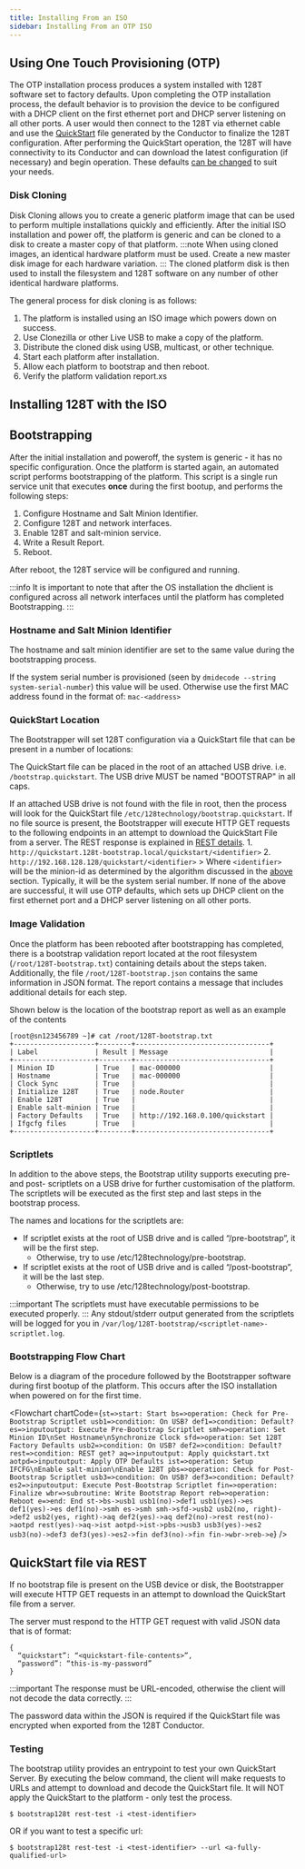 ```yaml
---
title: Installing From an ISO
sidebar: Installing From an OTP ISO
---
```



## Using One Touch Provisioning (OTP)

The OTP installation process produces a system installed with 128T software set to factory defaults. Upon completing the OTP installation process, the default behavior is to provision the device to be configured with a DHCP client on the first ethernet port and DHCP server listening on all other ports. A user would then connect to the 128T via ethernet cable and use the [QuickStart](intro_ztp.md) file generated by the Conductor to finalize the 128T configuration. After performing the QuickStart operation, the 128T will have connectivity to its Conductor and can download the latest configuration (if necessary) and begin operation. These defaults [can be changed](#quickstart-location) to suit your needs.

### Disk Cloning

Disk Cloning allows you to create a generic platform image that can be used to perform multiple installations quickly and efficiently. After the initial ISO installation and power off, the platform is generic and can be cloned to a disk to create a master copy of that platform. 
:::note
When using cloned images, an identical hardware platform must be used. Create a new master disk image for each hardware variation.
:::
The cloned platform disk is then used to install the filesystem and 128T software on any number of other identical hardware platforms. 

The general process for disk cloning is as follows:

1. The platform is installed using an ISO image which powers down on success.
2. Use Clonezilla or other Live USB to make a copy of the platform.
3. Distribute the cloned disk using USB, multicast, or other technique.
4. Start each platform after installation.
5. Allow each platform to bootstrap and then reboot.
6. Verify the platform validation report.xs

## Installing 128T with the ISO

## Bootstrapping

After the initial installation and poweroff, the system is generic - it has no specific configuration. Once the platform is started again, an automated script performs bootstrapping of the platform. This script is a single run service unit that executes **once** during the first bootup, and performs the following steps:

1. Configure Hostname and Salt Minion Identifier.
2. Configure 128T and network interfaces.
3. Enable 128T and salt-minion service.
4. Write a Result Report.
5. Reboot.

After reboot, the 128T service will be configured and running.

:::info
It is important to note that after the OS installation the dhclient is configured across all network interfaces until the platform has completed Bootstrapping.
:::

### Hostname and Salt Minion Identifier

The hostname and salt minion identifier are set to the same value during the bootstrapping process.

If the system serial number is provisioned (seen by `dmidecode --string system-serial-number`) this value will be used. Otherwise use the first MAC address found in the format of: `mac-<address>`

### QuickStart Location

The Bootstrapper will set 128T configuration via a QuickStart file that can be present in a number of locations:

The QuickStart file can be placed in the root of an attached USB drive. i.e. `/bootstrap.quickstart`. The USB drive MUST be named "BOOTSTRAP" in all caps.

If an attached USB drive is not found with the file in root, then the process will look for the QuickStart file `/etc/128technology/bootstrap.quickstart`.
If no file source is present, the Bootstrapper will execute HTTP GET requests to the following endpoints in an attempt to download the QuickStart File from a server. The REST response is explained in [REST details](#quickstart-file-via-rest).
    1. `http://quickstart.128t-bootstrap.local/quickstart/<identifier>`
    2. `http://192.168.128.128/quickstart/<identifier>`
    > Where `<identifier>` will be the minion-id as determined by the algorithm discussed in the [above](#hostname-and-salt-minion-identifier) section. Typically, it will be the system serial number.
If none of the above are successful, it will use OTP defaults, which sets up DHCP client on the first ethernet port and a DHCP server listening on all other ports.

### Image Validation
Once the platform has been rebooted after bootstrapping has completed, there is a bootstrap validation report located at the root filesystem (`/root/128T-bootstrap.txt`) containing details about the steps taken. Additionally, the file `/root/128T-bootstrap.json` contains the same information in JSON format. The report contains a message that includes additional details for each step.

Shown below is the location of the bootstrap report as well as an example of the contents
```
[root@sn123456789 ~]# cat /root/128T-bootstrap.txt
+--------------------+--------+---------------------------------+
| Label              | Result | Message                         |
+--------------------+--------+---------------------------------+
| Minion ID          | True   | mac-000000                      |
| Hostname           | True   | mac-000000                      |
| Clock Sync         | True   |                                 |
| Initialize 128T    | True   | node.Router                     |
| Enable 128T        | True   |                                 |
| Enable salt-minion | True   |                                 |
| Factory Defaults   | True   | http://192.168.0.100/quickstart |
| Ifgcfg files       | True   |                                 |
+--------------------+--------+---------------------------------+
```

### Scriptlets
In addition to the above steps, the Bootstrap utility supports executing pre- and post- scriptlets on a USB drive for further customisation of the platform. The scriptlets will be executed as the first step and last steps in the bootstrap process.

The names and locations for the scriptlets are:
* If scriptlet exists at the root of USB drive and is called “/pre-bootstrap”, it will be the first step.
    * Otherwise, try to use /etc/128technology/pre-bootstrap.
* If scriptlet exists at the root of USB drive and is called “/post-bootstrap”, it will be the last step. 
    * Otherwise, try to use /etc/128technology/post-bootstrap.

:::important
The scriptlets must have executable permissions to be executed properly.
:::
Any stdout/stderr output generated from the scriptlets will be logged for you in `/var/log/128T-bootstrap/<scriptlet-name>-scriptlet.log`.

### Bootstrapping Flow Chart
Below is a diagram of the procedure followed by the Bootstrapper software during first bootup of the platform. This occurs after the ISO installation when powered on for the first time.

<Flowchart
  chartCode={`
    st=>start: Start
      bs=>operation: Check for Pre-Bootstrap Scriptlet
      usb1=>condition: On USB?
      def1=>condition: Default?
      es=>inputoutput: Execute Pre-Bootstrap Scriptlet
      smh=>operation: Set Minion ID\nSet Hostname\nSynchronize Clock
      sfd=>operation: Set 128T Factory Defaults
      usb2=>condition: On USB?
      def2=>condition: Default?
      rest=>condition: REST get?
      aq=>inputoutput: Apply quickstart.txt
      aotpd=>inputoutput: Apply OTP Defaults
      ist=>operation: Setup IFCFG\nEnable salt-minion\nEnable 128T
      pbs=>operation: Check for Post-Bootstrap Scriptlet
      usb3=>condition: On USB?
      def3=>condition: Default?
      es2=>inputoutput: Execute Post-Bootstrap Scriptlet
      fin=>operation: Finalize
      wbr=>subroutine: Write Bootstrap Report
      reb=>operation: Reboot
      e=>end: End
    st->bs->usb1
    usb1(no)->def1
    usb1(yes)->es
    def1(yes)->es
    def1(no)->smh
    es->smh
    smh->sfd->usb2
    usb2(no, right)->def2
    usb2(yes, right)->aq
    def2(yes)->aq
    def2(no)->rest
    rest(no)->aotpd
    rest(yes)->aq->ist
    aotpd->ist->pbs->usb3
    usb3(yes)->es2
    usb3(no)->def3
    def3(yes)->es2->fin
    def3(no)->fin
    fin->wbr->reb->e
  `}
/>

## QuickStart file via REST

If no bootstrap file is present on the USB device or disk, the Bootstrapper will execute HTTP GET requests in an attempt to download the QuickStart file from a server.

The server must respond to the HTTP GET request with valid JSON data that is of format:
```
{
  “quickstart”: “<quickstart-file-contents>”,
  “password”: “this-is-my-password”
}
```
:::important
The response must be URL-encoded, otherwise the client will not decode the data correctly.
:::

The password data within the JSON is required if the QuickStart file was encrypted when exported from the 128T Conductor.

### Testing
The bootstrap utility provides an entrypoint to test your own QuickStart Server. By executing the below command, the client will make requests to URLs and attempt to download and decode the QuickStart file. It will NOT apply the QuickStart to the platform - only test the process.
```
$ bootstrap128t rest-test -i <test-identifier>
```
OR if you want to test a specific url:
```
$ bootstrap128t rest-test -i <test-identifier> --url <a-fully-qualified-url>
```
